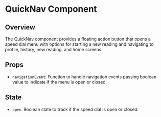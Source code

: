 
<Meta of={QuickNav.default} />

# QuickNav Component
## Overview
The QuickNav component provides a floating action button that opens a speed dial menu with options for starting a new reading and navigating to profile, history, new reading, and home screens.

## Props
- `navigationEvent`: Function to handle navigation events passing boolean value to indicate if the menu is open or closed.

## State
- `open`: Boolean state to track if the speed dial is open or closed.

<Canvas of={QuickNav.Default} />